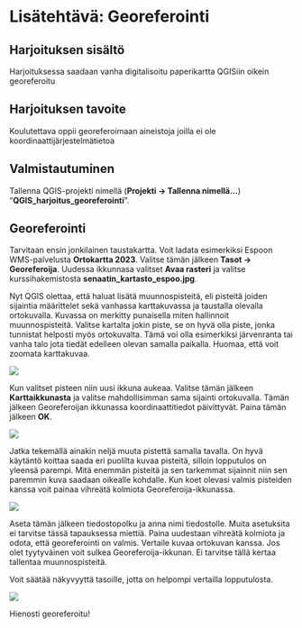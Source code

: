 # Lisätehtävä: Georeferointi
## Harjoituksen sisältö

Harjoituksessa saadaan vanha digitalisoitu paperikartta QGISiin oikein georeferoitu

## Harjoituksen tavoite

Koulutettava oppii georeferoimaan aineistoja joilla ei ole koordinaattijärjestelmätietoa

## Valmistautuminen

Tallenna QGIS-projekti nimellä (**Projekti → Tallenna nimellä…**) “**QGIS_harjoitus_georeferointi**”.

## Georeferointi

Tarvitaan ensin jonkilainen taustakartta. Voit ladata esimerkiksi Espoon WMS-palvelusta **Ortokartta 2023**. Valitse tämän jälkeen **Tasot -> Georeferoija**. Uudessa ikkunnasa valitset **Avaa rasteri** ja valitse kurssihakemistosta **senaatin_kartasto_espoo.jpg**.

Nyt QGIS olettaa, että haluat lisätä muunnospisteitä, eli pisteitä joiden sijaintia määrittelet sekä vanhassa karttakuvassa ja taustalla olevalla ortokuvalla. Kuvassa on merkitty punaisella miten hallinnoit muunnospisteitä. Valitse kartalta jokin piste, se on hyvä olla piste, jonka tunnistat helposti myös ortokuvalta. Tämä voi olla esimerkiksi järvenranta tai vanha talo jota tiedät edelleen olevan samalla paikalla. Huomaa, että voit zoomata karttakuvaa. 

![](img/harjoitus_12/image1.png)

Kun valitset pisteen niin uusi ikkuna aukeaa. Valitse tämän jälkeen **Karttaikkunasta** ja valitse mahdollisimman sama sijainti ortokuvalla. Tämän jälkeen Georeferoijan ikkunassa koordinaattitiedot päivittyvät. Paina tämän jälkeen **OK**.

![](img/harjoitus_12/image2.png)

Jatka tekemällä ainakin neljä muuta pistettä samalla tavalla. On hyvä käytäntö koittaa saada eri puolilta kuvaa pisteitä, silloin lopputulos on yleensä parempi. Mitä enemmän pisteitä ja sen tarkemmat sijainnit niin sen paremmin kuva saadaan oikealle kohdalle. Kun koet olevasi valmis pisteiden kanssa voit painaa vihreätä kolmiota Georeferoija-ikkunassa.

![](img/harjoitus_12/image3.png)

Aseta tämän jälkeen tiedostopolku ja anna nimi tiedostolle. Muita asetuksita ei tarvitse tässä tapauksessa miettiä. Paina uudestaan vihreätä kolmiota ja odota, että georeferointi on valmis. Vertaile kuvaa ortokuvan kanssa. Jos olet tyytyväinen voit sulkea Georeferoija-ikkunan. Ei tarvitse tällä kertaa tallentaa muunnospisteitä. 

Voit säätää näkyvyyttä tasoille, jotta on helpompi vertailla lopputulosta.

![](img/harjoitus_12/image4.png)

Hienosti georeferoitu!